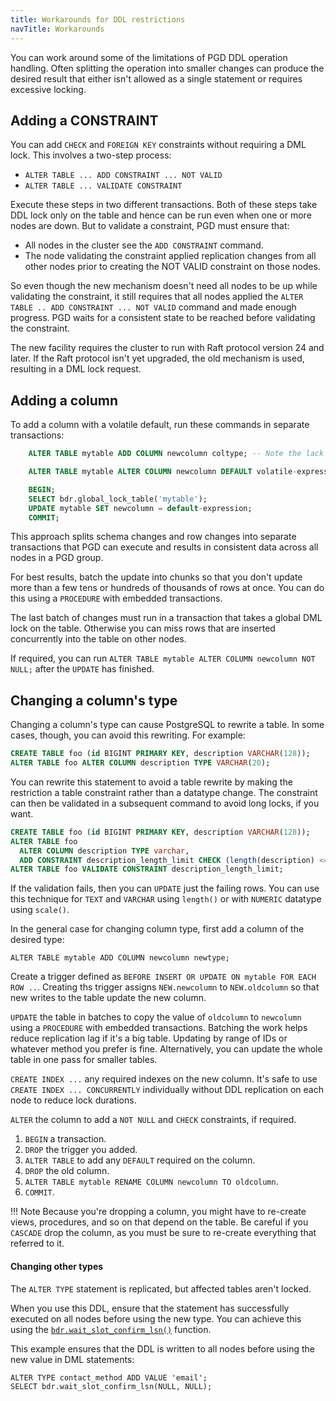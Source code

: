 ```yaml
---
title: Workarounds for DDL restrictions
navTitle: Workarounds
---
```


You can work around some of the limitations of PGD DDL operation handling.
Often splitting the operation into smaller changes can produce the desired
result that either isn't allowed as a single statement or requires excessive
locking.

## Adding a CONSTRAINT

You can add `CHECK` and `FOREIGN KEY` constraints without requiring a DML lock.
This involves a two-step process:

-   `ALTER TABLE ... ADD CONSTRAINT ... NOT VALID`
-   `ALTER TABLE ... VALIDATE CONSTRAINT`

Execute these steps in two different transactions. Both of these
steps take DDL lock only on the table and hence can be run even when one
or more nodes are down. But to validate a constraint, PGD must
ensure that:
-  All nodes in the cluster see the `ADD CONSTRAINT` command. 
-  The node validating the constraint applied replication changes from all other nodes prior to 
    creating the NOT VALID constraint on those nodes. 

So even though the new mechanism doesn't need all nodes
to be up while validating the constraint, it still requires that all
nodes applied the `ALTER TABLE .. ADD CONSTRAINT ... NOT VALID`
command and made enough progress. PGD waits for a consistent
state to be reached before validating the constraint.

The new facility requires the cluster to run with Raft protocol
version 24 and later. If the Raft protocol isn't yet upgraded, the old
mechanism is used, resulting in a DML lock request.

## Adding a column

To add a column with a volatile default, run these commands in
separate transactions:

```sql
    ALTER TABLE mytable ADD COLUMN newcolumn coltype; -- Note the lack of DEFAULT or NOT NULL

    ALTER TABLE mytable ALTER COLUMN newcolumn DEFAULT volatile-expression;

	BEGIN;
	SELECT bdr.global_lock_table('mytable');
    UPDATE mytable SET newcolumn = default-expression;
	COMMIT;
```

This approach splits schema changes and row changes into separate transactions that
PGD can execute and results in consistent data across all nodes in a
PGD group.

For best results, batch the update into chunks so that you don't update more than
a few tens or hundreds of thousands of rows at once. You can do this using
a `PROCEDURE` with embedded transactions.

The last batch of changes must run in a transaction that
takes a global DML lock on the table. Otherwise you can miss rows
that are inserted concurrently into the table on other nodes.

If required, you can run `ALTER TABLE mytable ALTER COLUMN newcolumn NOT NULL;` after the `UPDATE` has finished.

## Changing a column's type

Changing a column's type can cause PostgreSQL to rewrite a table. In some cases, though, you can avoid this rewriting.
For example:

```sql
CREATE TABLE foo (id BIGINT PRIMARY KEY, description VARCHAR(128));
ALTER TABLE foo ALTER COLUMN description TYPE VARCHAR(20);
```

You can rewrite this statement to avoid a table rewrite by making the
restriction a table constraint rather than a datatype change. The constraint can
then be validated in a subsequent command to avoid long locks, if you want.

```sql
CREATE TABLE foo (id BIGINT PRIMARY KEY, description VARCHAR(128));
ALTER TABLE foo
  ALTER COLUMN description TYPE varchar,
  ADD CONSTRAINT description_length_limit CHECK (length(description) <= 20) NOT VALID;
ALTER TABLE foo VALIDATE CONSTRAINT description_length_limit;
```

If the validation fails, then you can `UPDATE` just the failing rows.
You can use this technique for `TEXT` and `VARCHAR` using `length()` or with
`NUMERIC` datatype using `scale()`.

In the general case for changing column type, first add a column of the desired type:

```
ALTER TABLE mytable ADD COLUMN newcolumn newtype;
```

Create a trigger defined as `BEFORE INSERT OR UPDATE ON mytable FOR EACH ROW ..`.
Creating ths trigger assigns `NEW.newcolumn` to `NEW.oldcolumn` so that new writes to the
table update the new column.

`UPDATE` the table in batches to copy the value of `oldcolumn` to
`newcolumn` using a `PROCEDURE` with embedded transactions. Batching the work
helps reduce replication lag if it's a big table. Updating by range of
IDs or whatever method you prefer is fine. Alternatively, you can update the whole table in one pass for
smaller tables.

`CREATE INDEX ...` any required indexes on the new column. It's safe to
use `CREATE INDEX ... CONCURRENTLY` individually without DDL replication
on each node to reduce lock durations.

`ALTER` the column to add a `NOT NULL` and `CHECK` constraints, if required.

1. `BEGIN` a transaction.
1. `DROP` the trigger you added. 
1. `ALTER TABLE` to add any `DEFAULT` required on the column. 
1. `DROP` the old column.
1. `ALTER TABLE mytable RENAME COLUMN newcolumn TO oldcolumn`. 
1. `COMMIT`.

!!! Note 
    Because you're dropping a column, you might have to re-create views, procedures,
    and so on that depend on the table. Be careful if you `CASCADE` drop the column,
    as you must be sure to re-create everything that referred to it.

#### Changing other types

The `ALTER TYPE` statement is replicated, but affected tables aren't locked.

When you use this DDL, ensure that the statement has successfully
executed on all nodes before using the new type. You can achieve this using
the [`bdr.wait_slot_confirm_lsn()`](/pgd/latest/reference/functions#bdrwait_slot_confirm_lsn) function.

This example ensures that the DDL is written to all nodes before using the new value
in DML statements:

```
ALTER TYPE contact_method ADD VALUE 'email';
SELECT bdr.wait_slot_confirm_lsn(NULL, NULL);
```
